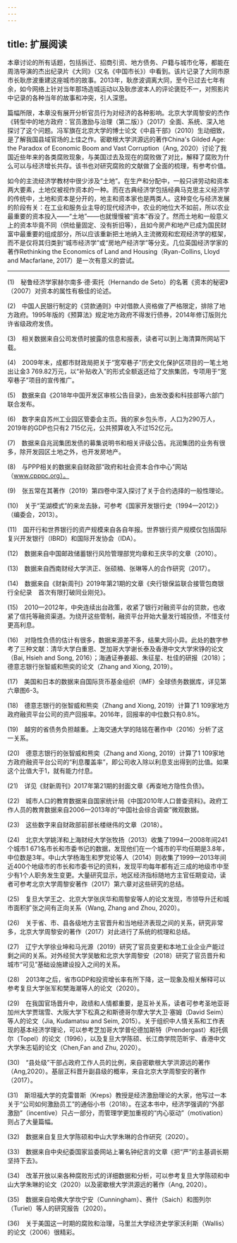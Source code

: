 ```yaml
---
---
---
```

title: 扩展阅读
---




本章讨论的所有话题，包括拆迁、招商引资、地方债务、户籍与城市化等，都能在周浩导演的杰出纪录片《大同》（又名《中国市长》）中看到。该片记录了大同市原市长耿彦波重建这座城市的故事。2013年，耿彦波调离大同，至今已过去七年有余，如今网络上针对当年那场造城运动以及耿彦波本人的评论褒贬不一，对照影片中记录的各种当年的故事和冲突，引人深思。

篇幅所限，本章没有展开分析官员行为对经济的各种影响。北京大学周黎安的杰作《转型中的地方政府：官员激励与治理（第二版）》（2017）全面、系统、深入地探讨了这个问题。冯军旗在北京大学的博士论文《中县干部》（2010）生动细致，是了解我国县域官场的上佳之作。密歇根大学洪源远的著作China's Gilded Age: the Paradox of Economic Boom and Vast Corruption（Ang, 2020）讨论了我国近些年来的各类腐败现象，与美国过去及现在的腐败做了对比，解释了腐败为什么可以与经济增长共存。该书也对研究腐败的文献做了全面的梳理，有参考价值。

如今的主流经济学教材中很少涉及“土地”。在生产和分配中，一般只讲劳动和资本两大要素，土地仅被视作资本的一种。而在古典经济学包括经典马克思主义经济学的传统中，土地和资本是分开的，地主和资本家也是两类人。这种变化与经济发展的阶段有关：在工业和服务业主导的现代经济中，农业的地位大不如前，所以农业最重要的资本投入——“土地”——也就慢慢被“资本”吞没了。然而土地和一般意义上的资本毕竟不同（供给量固定、没有折旧等），且如今房产和地产已成为国民财富中最重要的组成部分，所以应该重新把土地纳入主流微观和宏观经济学的框架，而不是仅将其归类到“城市经济学”或“房地产经济学”等分支。几位英国经济学家的著作Rethinking the Economics of Land and Housing（Ryan-Collins, Lloyd and Macfarlane, 2017）是一次有意义的尝试。



* * *



(1)　秘鲁经济学家赫尔南多·德·索托（Hernando de Seto）的名著《资本的秘密》（2007）对资本的属性有极佳的论述。

(2)　中国人民银行制定的《贷款通则》中对借款人资格做了严格限定，排除了地方政府。1995年版的《预算法》规定地方政府不得发行债券，2014年修订版则允许省级政府发债。

(3)　相关数据来自公司发债时披露的信息和报表，读者可以到上海清算所网站下载。

(4)　2009年末，成都市财政局把关于“宽窄巷子”历史文化保护区项目的一笔土地出让金3 769.82万元，以“补贴收入”的形式全额返还给了文旅集团，专项用于“宽窄巷子”项目的宣传推广。

(5)　数据来自《2018年中国开发区审核公告目录》，由发改委和科技部等六部门联合发布。

(6)　数字来自苏州工业园区管委会主页。我的家乡包头市，人口为290万人，2019年的GDP也只有2 715亿元，公共预算收入不过152亿元。

(7)　数据来自兆润集团发债的募集说明书和相关评级公告。兆润集团的业务有很多，除开发园区土地之外，也开发房地产。

(8)　与PPP相关的数据来自财政部“政府和社会资本合作中心”网站（www.cpppc.org）。

(9)　张五常在其著作（2019）第四卷中深入探讨了关于合约选择的一般性理论。

(10)　关于“芜湖模式”的来龙去脉，可参考《国家开发银行史（1994—2012）》（编委会，2013）。

(11)　国开行和世界银行的资产规模来自各自年报。世界银行资产规模仅包括国际复兴开发银行（IBRD）和国际开发协会（IDA）。

(12)　数据来自中国邮政储蓄银行风险管理部党均章和王庆华的文章（2010）。

(13)　数据来自西南财经大学洪正、张硕楠、张琳等人的合作研究（2017）。

(14)　数据来自《财新周刊》2019年第21期的文章《央行银保监联合接管包商银行全纪录　首次有限打破同业刚兑》。

(15)　2010—2012年，中央连续出台政策，收紧了银行对融资平台的贷款，也收紧了信托等融资渠道。为绕开这些管制，融资平台开始大量发行城投债，不惜支付更高利息。

(16)　对隐性负债的估计有很多，数据来源差不多，结果大同小异。此处的数字参考了三种文献：清华大学白重恩、芝加哥大学谢长泰及香港中文大学宋铮的论文（Bai, Hsieh and Song, 2016）；海通证券姜超、朱征星、杜佳的研报（2018）；德意志银行张智威和熊奕的论文（Zhang and Xiong, 2019）。

(17)　美国和日本的数据来自国际货币基金组织（IMF）全球债务数据库，详见第六章图6-3。

(18)　德意志银行的张智威和熊奕（Zhang and Xiong, 2019）计算了1 109家地方政府融资平台公司的资产回报率。2016年，回报率的中位数只有0.8%。

(19)　越穷的省债务负担越重。上海交通大学的陆铭在著作中（2016）分析了这一关系。

(20)　德意志银行的张智威和熊奕（Zhang and Xiong, 2019）计算了1 109家地方政府融资平台公司的“利息覆盖率”，即公司收入除以利息支出得到的比值。如果这个比值大于1，就有能力付息。

(21)　详见《财新周刊》2017年第21期的封面文章《再查地方隐性负债》。

(22)　城市人口的教育数据来自国家统计局《中国2010年人口普查资料》。政府工作人员的教育数据来自2006—2013年的“中国社会综合调查”微观数据。

(23)　这些数字来自财政部前部长楼继伟的文章（2018）。

(24)　北京大学姚洋和上海财经大学张牧扬（2013）收集了1994—2008年间241个城市1 671名市长和市委书记的数据，发现他们在一个城市的平均任期是3.8年，中位数是3年。中山大学杨海生和罗党论等人（2014）则收集了1999—2013年间近400个地级市的市长和市委书记的资料，发现平均每年都有近三成的地级市中至少有1个人职务发生变更。大量研究显示，地区经济指标随地方主官任期变动，读者可参考北京大学周黎安著作（2017）第六章对这些研究的总结。

(25)　复旦大学王之、北京大学张庆华和周黎安等人的论文发现，市领导升迁和城市面积扩张之间有正向关系（Wang, Zhang and Zhou, 2020）。

(26)　关于省、市、县各级地方主官晋升和当地经济表现之间的关系，研究非常多，北京大学周黎安的著作（2017）对此进行了系统的梳理和总结。

(27)　辽宁大学徐业坤和马光源（2019）研究了官员变更和本地工业企业产能过剩之间的关系。对外经贸大学吴敏和北京大学周黎安（2018）研究了官员晋升和城市“可见”基础设施建设投入之间的关系。

(28)　2013年之后，省市GDP和投资增长率有所下降，这一现象及相关解释可以参考复旦大学张军和樊海潮等人的论文（2020）。

(29)　在我国官场晋升中，政绩和人情都重要，是互补关系，读者可参考圣地亚哥加州大学贾瑞雪、大阪大学下松真之和斯德哥尔摩大学大卫·塞姆（David Seim）等人的论文（Jia, Kudamatsu and Seim, 2015）。关于组织中人情关系和工作表现的基本经济学理论，可以参考芝加哥大学普伦德加斯特（Prendergast）和托佩尔（Topel）的论文（1996），以及复旦大学陈硕、长江商学院范昕宇、香港中文大学朱志韬的论文（Chen,Fan and Zhu, 2020）。

(30)　“县处级”干部占政府工作人员的比例，来自密歇根大学洪源远的著作（Ang,2020）。基层正科晋升副县级的概率，来自北京大学周黎安的著作（2017）。

(31)　斯坦福大学的克雷普斯（Kreps）教授是经济激励理论的大家，他写过一本关于“公司如何激励员工”的通俗小书（2018）。在这本书中，经济学强调的“外部激励”（incentive）只占一部分，而管理学更加重视的“内心驱动”（motivation）则占了大量篇幅。

(32)　数据来自复旦大学陈硕和中山大学朱琳的合作研究（2020）。

(33)　数据来自中央纪委国家监委网站上署名钟纪言的文章《把“严”的主基调长期坚持下去》。

(34)　改革开放以来各种腐败形式的详细数据和分析，可以参考复旦大学陈硕和中山大学朱琳的论文（2020）以及密歇根大学洪源远的著作（Ang, 2020）。

(35)　数据来自哈佛大学坎宁安（Cunningham）、赛什（Saich）和图列尔（Turiel）等人的研究报告（2020）。

(36)　关于美国这一时期的腐败和治理，马里兰大学经济史学家沃利斯（Wallis）的论文（2006）很精彩。